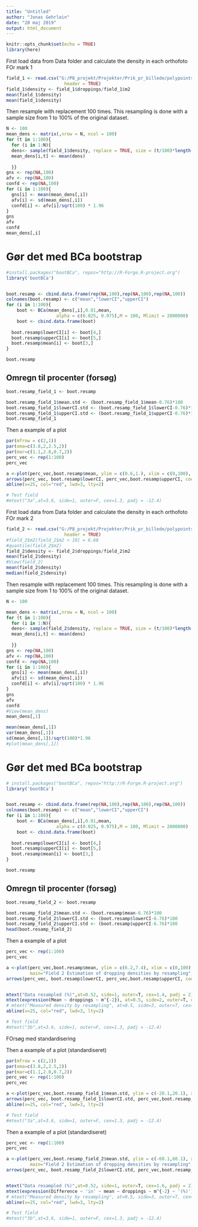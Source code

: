 ```yaml
---
title: "Untitled"
author: "Jonas Gehrlein"
date: "20 maj 2019"
output: html_document
---
```


```r
knitr::opts_chunk$set(echo = TRUE)
library(here)
```
First load data from Data folder and calculate the density in each orthofoto
FOr mark 1

```r
field_1 <- read.csv("G:/P8_projekt/Projekter/Prik_pr_billede/polypoints_m2_1.csv", sep = ',', dec = '.',
                      header = TRUE)
field_1$density <- field_1$droppings/field_1$m2
mean(field_1$density)
mean(field_1$density)

```

Then resample with replacement 100 times.
This resampling is done with a sample size from 1 to 100% of the original dataset.

```r
N <- 100
mean_dens <- matrix(,nrow = N, ncol = 100)
for (t in 1:100){
  for (i in 1:N){
  dens<- sample(field_1$density, replace = TRUE, size = (t/100)*length(field_1$density))
  mean_dens[i,t] <- mean(dens)
  
  }}
gns <- rep(NA,100)
afv <- rep(NA,100)
confd <- rep(NA,100)
for (i in 1:100){
  gns[i] <- mean(mean_dens[,i])
  afv[i] <- sd(mean_dens[,i])
  confd[i] <- afv[i]/sqrt(100) * 1.96
}
gns
afv 
confd
mean_dens[,i]
```

# Gør det med BCa bootstrap
```r
#install.packages("bootBCa", repos="http://R-Forge.R-project.org")
library('bootBCa')


boot.resamp <- cbind.data.frame(rep(NA,100),rep(NA,100),rep(NA,100))
colnames(boot.resamp) <- c("mean","lowerCI","upperCI")
for (i in 1:100){
    boot <- BCa(mean_dens[,i],0.01,mean,
                   alpha = c(0.025, 0.975),M = 100, Mlimit = 2000000)
    boot <- cbind.data.frame(boot)
    
  boot.resamp$lowerCI[i] <- boot[4,]
  boot.resamp$upperCI[i] <- boot[5,]
  boot.resamp$mean[i] <- boot[3,]
}

boot.resamp
```

## Omregn til procenter (forsøg)
```r

boot.resamp_field_1 <- boot.resamp

boot.resamp_field_1$mean.std <- (boot.resamp_field_1$mean-0.76)*100
boot.resamp_field_1$lowerCI.std <- (boot.resamp_field_1$lowerCI-0.76)*100
boot.resamp_field_1$upperCI.std <- (boot.resamp_field_1$upperCI-0.76)*100
boot.resamp_field_1
```


Then a example of a plot

```r
par(mfrow = c(2,1))
par(oma=c(3.8,2,2.5,2))
par(mar=c(1.1,2.8,0.7,2))
perc_vec <- rep(1:100)
perc_vec

a <-plot(perc_vec,boot.resamp$mean, ylim = c(0.6,1.), xlim = c(0,100), ann=FALSE, xaxt="n")
arrows(perc_vec, boot.resamp$lowerCI, perc_vec,boot.resamp$upperCI, code = 3, angle = 90, length = 0.05)
abline(v=25, col="red", lwd=3, lty=2)

# Test field
#mtext("3a",at=3.6, side=1, outer=F, cex=1.3, padj = -12.4)
```

################################################################################
First load data from Data folder and calculate the density in each orthofoto
FOr mark 2

```r
field_2 <- read.csv("G:/P8_projekt/Projekter/Prik_pr_billede/polypoints_m2_2.csv", sep = ',', dec = '.',
                      header = TRUE)
#field_2$m2[field_2$m2 > 10] = 6.68
#quantile(field_2$m2)
field_2$density <- field_2$droppings/field_2$m2
mean(field_2$density)
#View(field_2)
mean(field_2$density)
median(field_2$density)

```

Then resample with replacement 100 times.
This resampling is done with a sample size from 1 to 100% of the original dataset.

```r
N <- 100

mean_dens <- matrix(,nrow = N, ncol = 100)
for (t in 1:100){
  for (i in 1:N){
  dens<- sample(field_2$density, replace = TRUE, size = (t/100)*length(field_2$density))
  mean_dens[i,t] <- mean(dens)
  
  }}
gns <- rep(NA,100)
afv <- rep(NA,100)
confd <- rep(NA,100)
for (i in 1:100){
  gns[i] <- mean(mean_dens[,i])
  afv[i] <- sd(mean_dens[,i])
  confd[i] <- afv[i]/sqrt(100) * 1.96
}
gns
afv 
confd
#View(mean_dens)
mean_dens[,1]

mean(mean_dens[,1])
var(mean_dens[,1])
sd(mean_dens[,1])/sqrt(100)*1.96
#plot(mean_dens[,1])
```

# Gør det med BCa bootstrap
```r
# install.packages("bootBCa", repos="http://R-Forge.R-project.org")
library('bootBCa')


boot.resamp <- cbind.data.frame(rep(NA,100),rep(NA,100),rep(NA,100))
colnames(boot.resamp) <- c("mean","lowerCI","upperCI")
for (i in 1:100){
    boot <- BCa(mean_dens[,i],0.01,mean,
                   alpha = c(0.025, 0.975),M = 100, Mlimit = 2000000)
    boot <- cbind.data.frame(boot)
    
  boot.resamp$lowerCI[i] <- boot[4,]
  boot.resamp$upperCI[i] <- boot[5,]
  boot.resamp$mean[i] <- boot[3,]
}

boot.resamp
```


## Omregn til procenter (forsøg)
```r

boot.resamp_field_2 <- boot.resamp

boot.resamp_field_2$mean.std <- (boot.resamp$mean-6.76)*100
boot.resamp_field_2$lowerCI.std <- (boot.resamp$lowerCI-6.76)*100
boot.resamp_field_2$upperCI.std <- (boot.resamp$upperCI-6.76)*100
head(boot.resamp_field_2)
```


Then a example of a plot

```r
perc_vec <- rep(1:100)
perc_vec

a <-plot(perc_vec,boot.resamp$mean, ylim = c(6.2,7.4), xlim = c(0,100),
         main="Field 2 Estimation of dropping densities by resampling", ann=FALSE)
arrows(perc_vec, boot.resamp$lowerCI, perc_vec,boot.resamp$upperCI, code = 3, angle = 90, length = 0.05)


mtext("Data resampled (%)",at=0.52, side=1, outer=T, cex=1.4, padj = 2)
mtext(expression(Mean ~ droppings ~ m^{-2}), at=0.5, side=2, outer=T, cex=1.4, padj = 0)
# mtext("Measured density by resampling", at=0.5, side=3, outer=T, cex=1.8, padj = 0)
abline(v=25, col="red", lwd=3, lty=2)

# Test field
#mtext("3b",at=3.6, side=1, outer=F, cex=1.3, padj = -12.4)

```

############## FOrsøg med standardisering

Then a example of a plot (standardiseret)

```r
par(mfrow = c(2,1))
par(oma=c(3.8,2,2.5,2))
par(mar=c(1.1,2.8,0.7,2))
perc_vec <- rep(1:100)
perc_vec

a <-plot(perc_vec,boot.resamp_field_1$mean.std, ylim = c(-20.1,20.1), xlim = c(0,100), ann=FALSE, xaxt="n",cex.axis=1.1,pch = 19,cex=.7)
arrows(perc_vec, boot.resamp_field_1$lowerCI.std, perc_vec,boot.resamp_field_1$upperCI.std, code = 3, angle = 90, length = 0.05)
abline(v=25, col="red", lwd=3, lty=2)

# Test field
#mtext("3a",at=3.6, side=1, outer=F, cex=1.3, padj = -12.4)
```


Then a example of a plot (standardiseret)

```r
perc_vec <- rep(1:100)
perc_vec

a <-plot(perc_vec,boot.resamp_field_2$mean.std, ylim = c(-60.1,60.1), xlim = c(0,100),
         main="Field 2 Estimation of dropping densities by resampling", ann=FALSE,cex.axis=1.1,pch = 19,cex=.7)
arrows(perc_vec, boot.resamp_field_2$lowerCI.std, perc_vec,boot.resamp_field_2$upperCI.std, code = 3, angle = 90, length = 0.05)


mtext("Data resampled (%)",at=0.52, side=1, outer=T, cex=1.6, padj = 2)
mtext(expression(Difference ~ 'in' ~ mean ~ droppings ~ m^{-2} ~ '(%)'), at=0.5, side=2, outer=T, cex=1.6, padj = 0)
# mtext("Measured density by resampling", at=0.5, side=3, outer=T, cex=1.8, padj = 0)
abline(v=25, col="red", lwd=3, lty=2)

# Test field
#mtext("3b",at=3.6, side=1, outer=F, cex=1.3, padj = -12.4)

```

